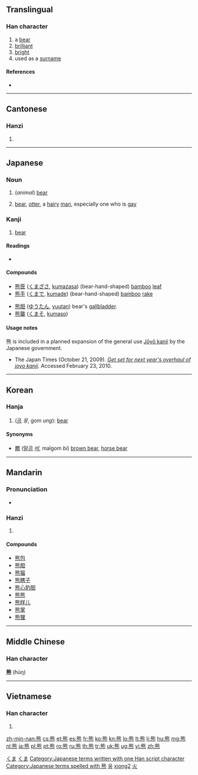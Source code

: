 {{zh-hanzi|{{zh-lookup|熊}}}}
{{also|態}}
==Translingual==

===Han character===
{{Han char|rn=86|rad=火|as=10|sn=14|four=2133<sub>1</sub>|canj=戈心火 (IPF)|ids=⿱[[能]][[灬]]}}

# a [[bear]]
# [[brilliant]]
# [[bright]]
# used as a [[surname]]

====References====
* {{Han ref|kx=0679.100|dkj=19294|dj=1090.320|hdz=32227.050|uh=718A|ud=29066|bh=BAB5|bd=47797}}

----

==Cantonese==

===Hanzi===
{{yue-hanzi|jyut=[[hung4]]|y=hung4}}

# {{defn|lang=yue|sort=火10}}

----

==Japanese==

===Noun===
{{ja-noun|k|hira=くま|kata=クマ|rom=kuma}}

# (''animal'') [[bear]]
# {{context|slang|lang=ja}} [[bear]], [[otter]], a [[hairy]] [[man]], especially one who is [[gay]]

===Kanji===
{{ja-kanji|grade=n|rs=火10}}

# [[bear]]

====Readings====
* {{ja-readings|on=[[ゆう]] (yū)|kun=[[くま]] (kuma)}}

====Compounds====
{{top2}}
* [[熊笹]] ([[くまざさ]], [[kumazasa]]) (bear-hand-shaped) [[bamboo]] [[leaf]]
* [[熊手]] ([[くまで]], [[kumade]]) (bear-hand-shaped) [[bamboo]] [[rake]]
{{mid2}}
* [[熊胆]] ([[ゆうたん]], [[yuutan]]) bear's [[gallbladder]].
* [[熊襲]] ([[くまそ]], [[kumaso]])
{{bottom}}

====Usage notes====
熊 is included in a planned expansion of the general use [[w:Jōyō kanji|Jōyō kanji]] by the Japanese government.
* The Japan Times (October 21, 2009). ''[http://www.kanjiclinic.com/kc99final.htm Get set for next year's overhaul of joyo kanji].'' Accessed February 23, 2010.

[[Category:1000 Japanese basic words|くま]]
[[Category:ja:Mammals|くま]]
[[Category:Japanese terms written with one Han script character]]
[[Category:Japanese terms spelled with 熊]]
----

==Korean==

===Hanja===
{{ko-hanja|hangeul=웅|eumhun=|rv=ung|mr=ung|y=wung}}

# ([[곰]] ''웅'', gom ''ung''): [[bear]]

====Synonyms====
* [[羆]] ([[말곰]] ''[[비]]'', malgom ''bi'') [[brown bear]], [[w:horse bear|horse bear]]

[[Category:Hanja readings|웅]]

----

==Mandarin==

===Pronunciation===
* {{audio|Zh-xióng.ogg|Audio}}

===Hanzi===
{{cmn-hanzi|pin=[[xióng]] ([[xiong2]])|wg=hsiung<sup>2</sup>}}

# {{defn|lang=cmn|sort=火10}}

====Compounds====
* [[熊包]]
* [[熊胆]]
* [[熊猫]]
* [[熊瞎子]]
* [[熊心豹胆]]
* [[熊熊]]
* [[熊样儿]]
* [[熊掌]]
* [[熊狸]]

[[Category:cmn:Mammals in simplified script|xiong2]]
[[Category:cmn:Mammals in traditional script|火]]

----

==Middle Chinese==

===Han character===
'''熊''' (ɦüŋ)

----

==Vietnamese==

===Han character===
{{vi-hantu|[[hùng]]|rs=火10}}

# {{defn|lang=vi|sort=火10}}

[[zh-min-nan:熊]]
[[cs:熊]]
[[et:熊]]
[[es:熊]]
[[fr:熊]]
[[ko:熊]]
[[kn:熊]]
[[lo:熊]]
[[lt:熊]]
[[li:熊]]
[[hu:熊]]
[[mg:熊]]
[[nl:熊]]
[[ja:熊]]
[[pl:熊]]
[[pt:熊]]
[[ro:熊]]
[[ru:熊]]
[[th:熊]]
[[tr:熊]]
[[uk:熊]]
[[ug:熊]]
[[vi:熊]]
[[zh:熊]]
